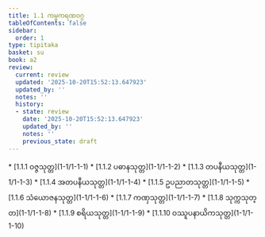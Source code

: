 ```yaml
---
title: 1.1 ကမ္မကရဏဝဂ္ဂ
tableOfContents: false
sidebar:
  order: 1
type: tipitaka
basket: su
book: a2
review:
  current: review
  updated: '2025-10-20T15:52:13.647923'
  updated_by: ''
  notes: ''
  history:
  - state: review
    date: '2025-10-20T15:52:13.647923'
    updated_by: ''
    notes: ''
    previous_state: draft
---
```



<DynamicBreadcrumb />


<ReviewStatus review={frontmatter.review} showDetails={true} />

<HypothesisAnnotation frontmatter={frontmatter} />



<TableOfContents book="a2" section="1.1">
* [1.1.1 ဝဇ္ဇသုတ္တ](1-1/1-1-1)
* [1.1.2 ပဓာနသုတ္တ](1-1/1-1-2)
* [1.1.3 တပနီယသုတ္တ](1-1/1-1-3)
* [1.1.4 အတပနီယသုတ္တ](1-1/1-1-4)
* [1.1.5 ဥပညာတသုတ္တ](1-1/1-1-5)
* [1.1.6 သံယောဇနသုတ္တ](1-1/1-1-6)
* [1.1.7 ကဏှသုတ္တ](1-1/1-1-7)
* [1.1.8 သုက္ကသုတ္တ](1-1/1-1-8)
* [1.1.9 စရိယသုတ္တ](1-1/1-1-9)
* [1.1.10 ဝဿူပနာယိကသုတ္တ](1-1/1-1-10)
</TableOfContents>